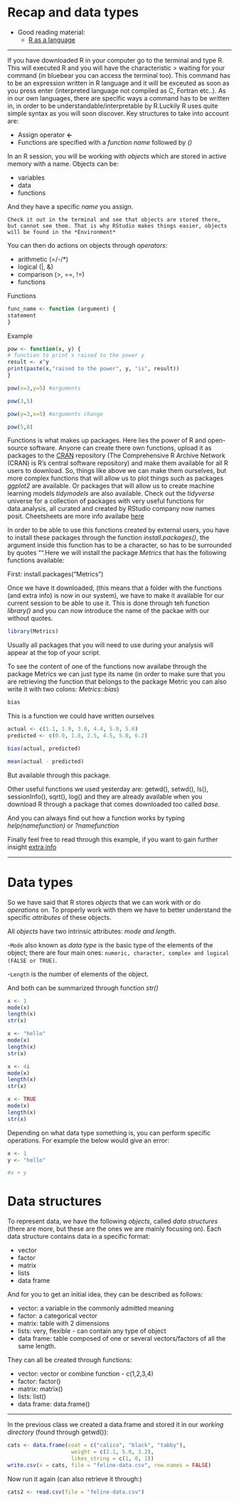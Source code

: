 # Recap and data types

-   Good reading material:
    -   [R as a language](https://cran.r-project.org/doc/contrib/Paradis-rdebuts_en.pdf)

------------------------------------------------------------------------

If you have downloaded R in your computer go to the terminal and type R. This will executed R and you will have the characteristic *\>* waiting for your command (in bluebear you can access the terminal too). This command has to be an expression written in R language and it will be exceuted as soon as you press enter (interpreted language not compiled as C, Fortran etc..). As in our own languages, there are specific ways a command has to be written in, in order to be understandable/interpretable by R.Luckily R uses quite simple syntax as you will soon discover. Key structures to take into account are:

-   Assign operator **\<-**
-   Functions are specified with a *function name* followed by *()*

In an R session, you will be working with *objects* which are stored in active memory with a name. Objects can be:

-   variables
-   data
-   functions

And they have a specific *name* you assign.

`Check it out in the terminal and see that objects are stored there, but cannot see them. That is why RStudio makes things easier, objects will be found in the *Environment*`

You can then do actions on objects through *operators*:

-   arithmetic (=/-/\*)
-   logical (\|, &)
-   comparison (\>, ==, !=)
-   functions

Functions

```r

func_name <- function (argument) {
statement
}

```

Example

```r
pow <- function(x, y) {
# function to print x raised to the power y
result <- x^y
print(paste(x,"raised to the power", y, "is", result))
}
```

```r
pow(x=3,y=5) #arguments

```

```r
pow(3,5)
```

```r
pow(y=3,x=5) #arguments change
```

```r
pow(5,8)
```

Functions is what makes up packages. Here lies the power of R and open-source software. Anyone can create there own functions, upload it as packages to the [CRAN](https://cran.r-project.org/web/packages/available_packages_by_name.html) repository (The Comprehensive R Archive Network (CRAN) is R's central software repository) and make them available for all R users to download. So, things like above we can make them ourselves, but more complex functions that will allow us to plot things such as packages *ggplot2* are available. Or packages that will allow us to create machine learning models *tidymodels* are also available. Check out the *tidyverse* universe for a collection of packages with very useful functions for data.analysis, all curated and created by RStudio company now names posit. Cheetsheets are more info availabe [here](https://posit.co/resources/cheatsheets/)

In order to be able to use this functions created by external users, you have to install these packages through the function *install.packages()*, the argument inside this function has to be a character, so has to be surrounded by quotes "".Here we will install the package *Metrics* that has the following functions available:

First: install.packages("Metrics")

Once we have it downloaded, (this means that a folder with the functions (and extra info) is now in our system), we have to make it available for our current session to be able to use it. This is done through teh function *library()* and you can now introduce the name of the packae with our without quotes.

```r
library(Metrics)
```

Usually all packages that you will need to use during your analysis will appear at the top of your script.

To see the content of one of the functions now availabe through the package Metrics we can just type its name (in order to make sure that you are retrieving the function that belongs to the package Metric you can also write it with two colons: *Metrics::bias*)

```r
bias
```

This is a function we could have written ourselves

```r
actual <- c(1.1, 1.9, 3.0, 4.4, 5.0, 5.6)
predicted <- c(0.9, 1.8, 2.5, 4.5, 5.0, 6.2)

```

```r
bias(actual, predicted)
```

```r
mean(actual - predicted) 
```

But available through this package.

Other useful functions we used yesterday are: getwd(), setwd(), ls(), sessionInfo(), sqrt(), log() and they are already available when you download R through a package that comes downloaded too called *base*.

And you can always find out how a function works by typing *help(namefunction)* or *?namefunction*

Finally feel free to read through this example, if you want to gain further insight [extra info](https://bookdown.org/rwnahhas/IntroToR/functions.html)

------------------------------------------------------------------------

# Data types

So we have said that R stores *objects* that we can work with or do *operations* on. To properly work with them we have to better understand the specific *attributes* of these objects.

All *objects* have two intrinsic attributes: *mode and length*.

\-`Mode` also known as *data type* is the basic type of the elements of the object; there are four main ones: `numeric, character, complex and logical (FALSE or TRUE)`.

\-`Length` is the number of elements of the object.

And both can be summarized through function *str()*

```r
x <- 1
mode(x)
length(x)
str(x)
```

```r
x <- "hello"
mode(x)
length(x)
str(x)
```

```r
x <- 4i
mode(x)
length(x)
str(x)
```

```r
x <- TRUE
mode(x)
length(x)
str(x)
```

Depending on what data type something is, you can perform specific operations. For example the below would give an error:

```r
x <- 1
y <- "hello"

#x + y 

```

# Data structures

To represent data, we have the following *objects*, called *data structures* (there are more, but these are the ones we are mainly focusing on). Each data structure contains data in a specific format:

-   vector
-   factor
-   matrix
-   lists
-   data frame

And for you to get an initial idea, they can be described as follows:

-   vector: a variable in the commonly admitted meaning
-   factor: a categorical vector
-   matrix: table with 2 dimensions
-   lists: very, flexible - can contain any type of object
-   data frame: table composed of one or several vectors/factors of all the same length.

They can all be created through functions:

-   vector: vector or combine function - c(1,2,3,4)
-   factor: factor()
-   matrix: matrix()
-   lists: list()
-   data frame: data.frame()

------------------------------------------------------------------------

In the previous class we created a data.frame and stored it in our *working directory* (found through getwd()):

```r
cats <- data.frame(coat = c("calico", "black", "tabby"),
                    weight = c(2.1, 5.0, 3.2),
                    likes_string = c(1, 0, 1))
write.csv(x = cats, file = "feline-data.csv", row.names = FALSE)
```

Now run it again (can also retrieve it through:)

```r
cats2 <- read.csv(file = "feline-data.csv")
```

